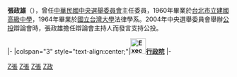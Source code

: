 {{blpsource|time=2010-09-14T13:00:01+00:00}}
{{Infobox_officeholder
| name = 張政雄（立法委員）
| image name = 2008TaiwanLegislativeElection MasaChang.jpg
| width = 200
| now = 
| period = 
| sex = 男
| Native place =
| party =
| nationality = {{ROC}}
| date of birth = {{birth date and age|1941|11|24}}
| place of birth ={{TWN}} 
| date of death = 
| place of death =
| spouse = 
| religion  = 
| educate = 
*台北市立建國高級中學
*國立台灣大學法律學系
| past = 
*中華民國中央選舉委員會主任委員
*擔任辯論會主持人
}}
'''張政雄'''（{{bd|1941年|11月24日||}}），曾任[[中華民國中央選舉委員會|中華民國中央選舉委員會]]主任委員，1960年畢業於[[台北市立建國高級中學|台北市立建國高級中學]]，1964年畢業於[[國立台灣大學|國立台灣大學]]法律學系。2004年中央選舉委員會舉辦[[公投|公投]]辯論會時，張政雄擔任辯論會主持人而發言支持公投。

{{start box}}
{{s-gov|roc}}
|-
|colspan="3" style="text-align:center;"|'''[[File:Executive_Yuan,ROC_LOGO.svg|35px]][[行政院|行政院]]'''
|-
{{s-before|[[黃石城|黃石城]]}}
{{s-title|[[中華民國中央選舉委員會|中央選舉委員會主任委員]]<br><small>第十一任<br>2004年6月16日－2009年11月4日}}
{{s-after|[[賴浩敏|賴浩敏]]}}
{{end box}}

[[Category:中華民國中央選舉委員會主任委員|Z張]]
[[Category:國立臺灣大學法律學院校友|Z張]]
[[Category:臺北市立建國高級中學校友|Z張]]
[[Category:张姓|Z政]]